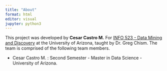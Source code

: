 ```yaml
---
title: "About"
format: html
editor: visual
jupyter: python3
---
```


This project was developed by **Cesar Castro M.** For [INFO 523 - Data Mining and Discovery](#0) at the University of Arizona, taught by Dr. Greg Chism. The team is comprised of the following team members.

-   Cesar Castro M. : Second Semester - Master in Data Science - University of Arizona.